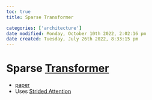 ```yaml
---
toc: true
title: Sparse Transformer

categories: ['architecture']
date modified: Monday, October 10th 2022, 2:02:16 pm
date created: Tuesday, July 26th 2022, 8:33:15 pm
---
```


# Sparse [Transformer](Transformer.qmd)
- [paper](https://arxiv.org/abs/1904.10509v1)
- Uses [Strided Attention](Strided%20Attention.qmd)



